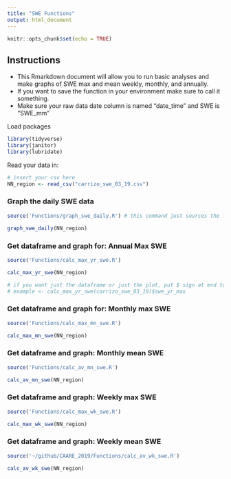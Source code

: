 ```yaml
---
title: "SWE Functions"
output: html_document
---
```


```r
knitr::opts_chunk$set(echo = TRUE)
```

## **Instructions** 

- This Rmarkdown document will allow you to run basic analyses and make graphs of SWE max and mean weekly, monthly, and annually. 
- If you want to save the function in your environment make sure to call it something.
- Make sure your raw data date column is named "date_time" and SWE is "SWE_mm"

Load packages
```r

library(tidyverse)
library(janitor)
library(lubridate)

```

Read your data in:
```r

# insert your csv here 
NN_region <- read_csv("carrizo_swe_03_19.csv")

```

### Graph the daily SWE data
```r
source('Functions/graph_swe_daily.R') # this command just sources the function

graph_swe_daily(NN_region)

```

### Get dataframe and graph for: Annual **Max** SWE
```r
source('Functions/calc_max_yr_swe.R')

calc_max_yr_swe(NN_region)

# if you want just the dataframe or just the plot, put $ sign at end to just call and name that
# example <- calc_max_yr_swe(carrizo_swe_03_19)$swe_yr_max

```

### Get dataframe and graph for: Monthly **max** SWE
```r
source('Functions/calc_max_mn_swe.R')

calc_max_mn_swe(NN_region)

```

### Get dataframe and graph: Monthly **mean** SWE
```r
source('Functions/calc_av_mn_swe.R')

calc_av_mn_swe(NN_region)

```

### Get dataframe and graph: Weekly **max** SWE
```r
source('Functions/calc_max_wk_swe.R')

calc_max_wk_swe(NN_region)

```

### Get dataframe and graph: Weekly **mean** SWE
```r
source('~/github/CAARE_2019/Functions/calc_av_wk_swe.R')

calc_av_wk_swe(NN_region)

```

